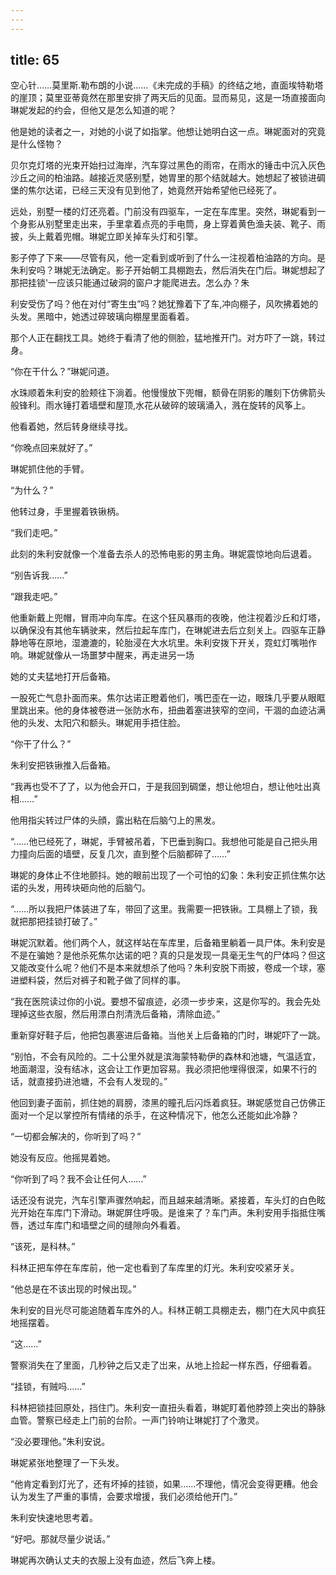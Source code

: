 ```yaml
---
---
---
```

title: 65
---







空心针……莫里斯.勒布朗的小说……《未完成的手稿》的终结之地，直面埃特勒塔的崖顶；莫里亚蒂竟然在那里安排了两天后的见面。显而易见，这是一场直接面向琳妮发起的约会，但他又是怎么知道的呢？

他是她的读者之一，对她的小说了如指掌。他想让她明白这一点。琳妮面对的究竟是什么怪物？

贝尔克灯塔的光束开始扫过海岸，汽车穿过黑色的雨帘，在雨水的锤击中沉入灰色沙丘之间的柏油路。越接近灵感别墅，她胃里的那个结就越大。她想起了被锁进碉堡的焦尔达诺，已经三天没有见到他了，她竟然开始希望他已经死了。

远处，别墅一楼的灯还亮着。门前没有四驱车，一定在车库里。突然，琳妮看到一个身影从别墅里走出来，手里拿着点亮的手电筒，身上穿着黄色渔夫装、靴子、雨披，头上戴着兜帽。琳妮立即关掉车头灯和引擎。

影子停了下来——尽管有风，他一定看到或听到了什么一注视着柏油路的方向。是朱利安吗？琳妮无法确定。影子开始朝工具棚跑去，然后消失在门后。琳妮想起了那把挂锁'一应该只能通过破洞的窗户才能爬进去。怎么办？朱

利安受伤了吗？他在对付“寄生虫”吗？她犹豫着下了车,冲向棚子，风吹拂着她的头发。黑暗中，她透过碎玻璃向棚屋里面看着。

那个人正在翻找工具。她终于看清了他的侧脸，猛地推开门。对方吓了一跳，转过身。

“你在干什么？”琳妮问道。

水珠顺着朱利安的脸颊往下淌着。他慢慢放下兜帽，额骨在阴影的雕刻下仿佛箭头般锋利。雨水锤打着墙壁和屋顶,水花从破碎的玻璃涌入，溅在旋转的风筝上。

他看着她，然后转身继续寻找。

“你晚点回来就好了。”

琳妮抓住他的手臂。

“为什么？”

他转过身，手里握着铁锹柄。

“我们走吧。”

此刻的朱利安就像一个准备去杀人的恐怖电影的男主角。琳妮震惊地向后退着。

“别告诉我……”

“跟我走吧。”

他重新戴上兜帽，冒雨冲向车库。在这个狂风暴雨的夜晚，他注视着沙丘和灯塔，以确保没有其他车辆驶来，然后拉起车库门，在琳妮进去后立刻关上。四驱车正静静地等在原地，湿漉漉的，轮胎浸在大水坑里。朱利安拨下开关，霓虹灯嘴啪作响。琳妮就像从一场噩梦中醒来，再走进另一场

她的丈夫猛地打开后备箱。

一股死亡气息扑面而来。焦尔达诺正瞪着他们，嘴巴歪在一边，眼珠几乎要从眼眶里跳出来。他的身体被卷进一张防水布，扭曲着塞进狭窄的空间，干涸的血迹沾满他的头发、太阳穴和额头。琳妮用手捂住脸。

“你干了什么？”

朱利安把铁锹推入后备箱。

“我再也受不了了，以为他会开口，于是我回到碉堡，想让他坦白，想让他吐出真相……”

他用指尖转过尸体的头顔，露出粘在后脑勺上的黑发。

“……他已经死了，琳妮，手臂被吊着，下巴垂到胸口。我想他可能是自己把头用力撞向后面的墙壁，反复几次，直到整个后脑都碎了……”

琳妮的身体止不住地颤抖。她的眼前岀现了一个可怕的幻象：朱利安正抓住焦尔达诺的头发，用砖块砸向他的后脑勺。

“……所以我把尸体装进了车，带回了这里。我需要一把铁锹。工具棚上了锁，我就把那把挂锁打破了。”

琳妮沉默着。他们两个人，就这样站在车库里，后备箱里躺着一具尸体。朱利安是不是在骗她？是他杀死焦尔达诺的吧？真的只是发现一具毫无生气的尸体吗？但这又能改变什么呢？他们不是本来就想杀了他吗？朱利安脱下雨披，卷成一个球，塞进塑料袋，然后对裤子和靴子做了同样的事。

“我在医院读过你的小说。要想不留痕迹，必须一步步来，这是你写的。我会先处理掉这些衣服，然后用漂白剂清洗后备箱，清除血迹。”

重新穿好鞋子后，他把包裹塞进后备箱。当他关上后备箱的门时，琳妮吓了一跳。

“别怕，不会有风险的。二十公里外就是滨海蒙特勒伊的森林和池塘，气温适宜，地面潮湿，没有结冰，这会让工作更加容易。我必须把他埋得很深，如果不行的话，就直接扔进池塘，不会有人发现的。”

他回到妻子面前，抓住她的肩膀，漆黑的瞳孔后闪烁着疯狂。琳妮感觉自己仿佛正面对一个足以掌控所有情绪的杀手，在这种情况下，他怎么还能如此冷静？

“一切都会解决的，你听到了吗？”

她没有反应。他摇晃着她。

“你听到了吗？我不会让任何人……”

话还没有说完，汽车引擎声骤然响起，而且越来越清晰。紧接着，车头灯的白色眩光开始在车库门下滑动。琳妮屏住呼吸。是谁来了？车门声。朱利安用手指抵住嘴唇，透过车库门和墙壁之间的缝隙向外看着。

“该死，是科林。”

科林正把车停在车库前，他一定也看到了车库里的灯光。朱利安咬紧牙关。

“他总是在不该出现的时候出现。”

朱利安的目光尽可能追随着车库外的人。科林正朝工具棚走去，棚门在大风中疯狂地摇摆着。

“这……”

警察消失在了里面，几秒钟之后又走了岀来，从地上捡起一样东西，仔细看着。

“挂锁，有贼吗……”

科林把锁挂回原处，挡住门。朱利安一直扭头看着，琳妮盯着他脖颈上突出的静脉血管。警察已经走上门前的台阶。一声门铃响让琳妮打了个激灵。

“没必要理他。”朱利安说。

琳妮紧张地整理了一下头发。

“他肯定看到灯光了，还有坏掉的挂锁，如果……不理他，情况会变得更糟。他会认为发生了严重的事情，会要求增援，我们必须给他开门。”

朱利安快速地思考着。

“好吧。那就尽量少说话。”

琳妮再次确认丈夫的衣服上没有血迹，然后飞奔上楼。
